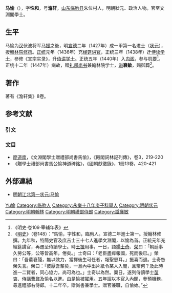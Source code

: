 {{明清人物信息框
| 姓名 = 馬愉
| 原名 =
| 圖片名稱 = 馬愉.jpg
| 圖片大小 = 220px
| 圖片說明 = 馬愉畫像
| 最高職務 = 文淵閣學士
| 國家 = 大明
| 爵位 =
| 籍貫 = [[山東|山東]][[青州府|青州府]][[臨朐縣|臨朐縣]]
| 族裔 = 漢族
| 旗籍 = 
| 字號 = 字性和，號澹軒
| 室名 = 
| 諡號 = 襄敏
| 出生日期 = [[洪武|洪武]]二十八年（1395年）
| 出生地點 = 
| 逝世日期 = [[正统_(年号)|正統]]十二年（1447年）
| 逝世地點 = 
| 墓葬 =
| 配偶 =
| 親屬 = 
| 出身 = 
*永樂十八年（1420年）庚子科舉人
*宣德二年（1427年）丁未科進士及第（[[狀元|狀元]]）
| 經歷 = 
| 著作 =
}}

'''马愉'''（{{bd|1395年||1447年|catIdx=M}}），字'''性和'''，号'''澹轩'''，[[山东|山东]][[临朐县|临朐县]]朱位村人，明朝狀元、政治人物。官至文淵閣學士。

== 生平 ==
马愉为[[汉朝|汉]]伏波将军[[马援|马援]]之後，明[[宣德|宣德]]二年（1427年）成一甲第一名进士（[[状元|状元]]），授[[翰林院|翰林院]][[修撰|修撰]]。[[正统_(年号)|正统]]元年（1436年）充[[经筵讲官|经筵讲官]]，正统三年（1438年）迁[[侍读学士|侍读学士]]，参修《宣宗实录》，升[[侍讲学士|侍讲学士]]。正统五年（1440年）入[[内阁|内阁]]，参与机要<ref>《明史·卷109·宰辅年表》</ref>。正统十二年（1447年）病故，赠[[礼部尚书|礼部尚书]]兼翰林院学士，[[谥|谥]]'''襄敏'''，赐御葬<ref>《[[明史|明史]]》（卷148）：“馬愉，字性和，臨朐人。宣德二年進士第一。授翰林修撰。九年秋，特簡史官及庶吉士三十七人進學文淵閣，以愉為首。正統元年充經筵講官，再遷至侍讀學士。時[[王振|王振]]用事，一日，語[[楊士奇|楊士奇]]、[[楊榮|榮]]曰：「朝廷事久勞公等，公等皆高年，倦矣。」士奇曰：「老臣盡瘁報國，死而後已。」榮曰：「吾輩衰殘，無以效力，當擇後生可任者，報聖恩耳。」振喜而退。士奇咎榮失言。榮曰：「彼厭吾輩矣，一旦內中出片紙令某人入閣，且奈何？及此時進一二賢者，同心協力，尚可為也。」士奇以為然。翼日，遂列侍讀學士[[苗衷|苗衷]]、侍講[[曹鼐|曹鼐]]及愉名以進。由是愉被擢用。五年詔以本官入內閣，參預機務，尋進禮部右侍郎。十二年卒。贈尚書兼學士。贈官兼職，自愉始。”</ref>。

== 著作 ==
著有《澹轩集》8卷。

== 参考文献 ==
{{wikisource|明史/卷148}}
=== 引文 ===
{{reflist}}

=== 文目 ===
* [[廖道南|廖道南]]，《文淵閣學士贈禮部尚書馬愉》，《殿閣詞林記列傳》，卷3，219-220
* 《贈學士禮部尚書馬公愉神道碑銘》，《國朝獻徵錄》，1冊13卷，420-421

== 外部連結 ==
* [http://news.ifeng.com/gundong/detail_2012_11/20/19325641_0.shtml 明朝江北第一状元:马愉]

{{宣德二年丁未科殿試金榜}}

{{Authority control}}
{{DEFAULTSORT:Ma馬}}
[[Category:马姓|Yu愉]]
[[Category:临朐人|Category:临朐人]]
[[Category:永樂十八年庚子科舉人|Category:永樂十八年庚子科舉人]]
[[Category:明朝状元|Category:明朝状元]]
[[Category:明朝翰林|Category:明朝翰林]]
[[Category:明朝禮部侍郎|Category:明朝禮部侍郎]]
[[Category:諡襄敏|Category:諡襄敏]]